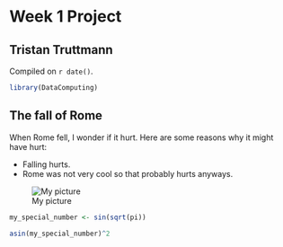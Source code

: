 # Week 1 Project  
 
## Tristan Truttmann

<!-- leave this material as is -->
Compiled on `r date()`.

```r
library(DataComputing)
```
<!-- put your content after this line -->

## The fall of Rome

When Rome fell, I wonder if it hurt. Here are some reasons why it might have hurt: 

* Falling hurts. 
* Rome was not very cool so that probably hurts anyways. 


![My picture](http://i.telegraph.co.uk/multimedia/archive/02184/fall-of-rome_2184860b.jpg)

```r
my_special_number <- sin(sqrt(pi))
``` 
 
```r
asin(my_special_number)^2 
```


